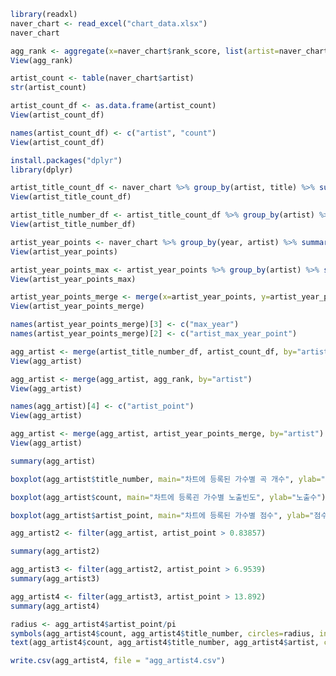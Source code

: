```r
library(readxl)
naver_chart <- read_excel("chart_data.xlsx")
naver_chart
```
```r
agg_rank <- aggregate(x=naver_chart$rank_score, list(artist=naver_chart$artist),FUN=sum)
View(agg_rank)

```
```r
artist_count <- table(naver_chart$artist)
str(artist_count)
```
```r
artist_count_df <- as.data.frame(artist_count)
View(artist_count_df)
```
```r
names(artist_count_df) <- c("artist", "count")
View(artist_count_df)
```

```r
install.packages("dplyr")
library(dplyr)
```
```r
artist_title_count_df <- naver_chart %>% group_by(artist, title) %>% summarize(title_count=n())
View(artist_title_count_df)
```
```r
artist_title_number_df <- artist_title_count_df %>% group_by(artist) %>% summarize(title_number=n())
View(artist_title_number_df)
```
```r
artist_year_points <- naver_chart %>% group_by(year, artist) %>% summarize(artist_year_point=sum(rank_score))
View(artist_year_points)
```
```r
artist_year_points_max <- artist_year_points %>% group_by(artist) %>% summarize(artist_year_point_max=max(artist_year_point))
View(artist_year_points_max)
```
```r
artist_year_points_merge <- merge(x=artist_year_points, y=artist_year_points_max, by.x=c("artist", "artist_year_point"), by.y=c("artist", "artist_year_point_max"))
View(artist_year_points_merge)
```
```r
names(artist_year_points_merge)[3] <- c("max_year")
names(artist_year_points_merge)[2] <- c("artist_max_year_point")
```
```r
agg_artist <- merge(artist_title_number_df, artist_count_df, by="artist")
View(agg_artist)
```
```r
agg_artist <- merge(agg_artist, agg_rank, by="artist")
View(agg_artist)
```
```r
names(agg_artist)[4] <- c("artist_point")
View(agg_artist)
```
```r
agg_artist <- merge(agg_artist, artist_year_points_merge, by="artist")
View(agg_artist)
```
```r
summary(agg_artist)
```
```r
boxplot(agg_artist$title_number, main="차트에 등록된 가수별 곡 개수", ylab="곡 개수")
```
```r
boxplot(agg_artist$count, main="차트에 등록괸 가수별 노출빈도", ylab="노출수")
```
```r
boxplot(agg_artist$artist_point, main="차트에 등록된 가수별 점수", ylab="점수")
```
```r
agg_artist2 <- filter(agg_artist, artist_point > 0.83857)
```
```r
summary(agg_artist2)
```
```r
agg_artist3 <- filter(agg_artist2, artist_point > 6.9539)
summary(agg_artist3)
```
```r
agg_artist4 <- filter(agg_artist3, artist_point > 13.892)
summary(agg_artist4)
```
```r
radius <- agg_artist4$artist_point/pi
symbols(agg_artist4$count, agg_artist4$title_number, circles=radius, inches = 0.3)
text(agg_artist4$count, agg_artist4$title_number, agg_artist4$artist, cex=1)
```
```r
write.csv(agg_artist4, file = "agg_artist4.csv")
```


